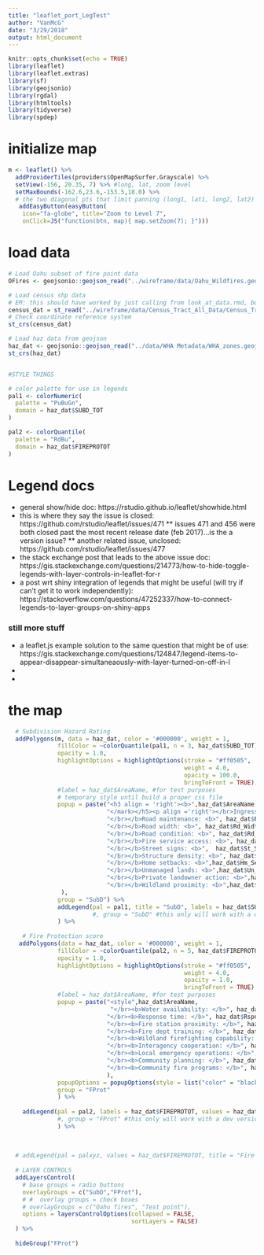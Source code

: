```yaml
---
title: "leaflet_port_LegTest"
author: "VanMcG"
date: "3/29/2018"
output: html_document
---
```


```r
knitr::opts_chunk$set(echo = TRUE)
library(leaflet)
library(leaflet.extras)
library(sf)
library(geojsonio)
library(rgdal)
library(htmltools)
library(tidyverse)
library(spdep)
```

# initialize map
```r
m <- leaflet() %>%
  addProviderTiles(providers$OpenMapSurfer.Grayscale) %>%
  setView(-156, 20.35, 7) %>% #long, lat, zoom level 
  setMaxBounds(-162.6,23.6,-153.5,18.0) %>% 
  # the two diagonal pts that limit panning (long1, lat1, long2, lat2)
   addEasyButton(easyButton(
    icon="fa-globe", title="Zoom to Level 7",
    onClick=JS("function(btn, map){ map.setZoom(7); }")))

```

# load data
```r
# Load Oahu subset of fire point data
OFires <- geojsonio::geojson_read("../wireframe/data/Oahu_Wildfires.geojson", what = "sp")

# Load census shp data
# EM: this should have worked by just calling from look_at_data.rmd, but whatever
census_dat = st_read("../wireframe/data/Census_Tract_All_Data/Census_Tract_All_Data.shp")
# Check coordinate reference system
st_crs(census_dat)

# Load haz data from geojson
haz_dat <- geojsonio::geojson_read("../data/WHA Metadata/WHA_zones.geojson", what = "sp")
st_crs(haz_dat)


#STYLE THINGS

# color palette for use in legends
pal1 <- colorNumeric(
  palette = "PuBuGn",
  domain = haz_dat$SUBD_TOT
)

pal2 <- colorQuantile(
  palette = "RdBu",
  domain = haz_dat$FIREPROTOT
)
```


# Legend docs
* general show/hide doc: https://rstudio.github.io/leaflet/showhide.html
* this is where they say the issue is closed: https://github.com/rstudio/leaflet/issues/471
  ** issues 471 and 456 were both closed past the most recent release date (feb 2017)...is the a version issue?
  ** another related issue, unclosed: https://github.com/rstudio/leaflet/issues/477 
* the stack exchange post that leads to the above issue doc: https://gis.stackexchange.com/questions/214773/how-to-hide-toggle-legends-with-layer-controls-in-leaflet-for-r
* a post wrt shiny integration of legends that might be useful (will try if can't get it to work independently): https://stackoverflow.com/questions/47252337/how-to-connect-legends-to-layer-groups-on-shiny-apps

### still more stuff
* a leaflet.js example solution to the same question that might be of use: https://gis.stackexchange.com/questions/124847/legend-items-to-appear-disappear-simultaneaously-with-layer-turned-on-off-in-l
* 
* 

# the map
```r
  # Subdivision Hazard Rating
  addPolygons(m, data = haz_dat, color = '#000000', weight = 1,
              fillColor = ~colorQuantile(pal1, n = 3, haz_dat$SUBD_TOT) (SUBD_TOT),
              opacity = 1.0,
              highlightOptions = highlightOptions(stroke = "#ff0505",
                                                  weight = 4.0,
                                                  opacity = 100.0,
                                                  bringToFront = TRUE),
              #label = haz_dat$AreaName, #for test purposes
              # temporary style until build a proper css file
              popup = paste("<h3 align = 'right'><b>",haz_dat$AreaName, "</b></h3><h5 align ='right'>Total score: <b>", haz_dat$SUBD_TOT, "</font></b>",
                            "</mark></h5><p align ='right'></br>Ingress/Egress: <b>", haz_dat$Ing_Eg,
                            "</br></b>Road maintenance: <b>", haz_dat$Rd_Maint,
                            "</br></b>Road width: <b>", haz_dat$Rd_Width,
                            "</br></b>Road condition: <b>", haz_dat$Rd_Cond,
                            "</br></b>Fire service access: <b>", haz_dat$Fire_Acc,
                            "</br></b>Street signs: <b>",  haz_dat$St_Sign,
                            "</br></b>Structure density: <b>", haz_dat$Strc_Den,
                            "</br></b>Home setbacks: <b>",haz_dat$Hm_Set,
                            "</br></b>Unmanaged lands: <b>",haz_dat$Un_Lands,
                            "</br></b>Private landowner action: <b>",haz_dat$Priv_Act,
                            "</br></b>Wildland proximity: <b>",haz_dat$Prox_Wild, "</b>"
               ),
              group = "SubD") %>%
              addLegend(pal = pal1, title = "SubD", labels = haz_dat$SUBD_TOT, values = haz_dat$SUBD_TOT
                        #, group = "SubD" #this only will work with a dev version of the library, I think. Checking with my roommate the data scientist when he gets home.
              ) %>%
  
    # Fire Protection score
   addPolygons(data = haz_dat, color = '#000000', weight = 1,
              fillColor = ~colorQuantile(pal2, n = 5, haz_dat$FIREPROTOT) (FIREPROTOT),
              opacity = 1.0,
              highlightOptions = highlightOptions(stroke = "#ff0505",
                                                  weight = 4.0,
                                                  opacity = 1.0,
                                                  bringToFront = TRUE),
              #label = haz_dat$AreaName, #for test purposes
              popup = paste("<style",haz_dat$AreaName,
                             "</br><b>Water availability: </b>", haz_dat$Wat_Avail,
                            "</br><b>Response time: </b>", haz_dat$Rspn_Time,
                            "</br><b>Fire station proximity: </b>", haz_dat$Prox_Stn,
                            "</br><b>Fire dept training: </b>", haz_dat$FD_Trng,
                            "</br><b>Wildland firefighting capability: </b>", haz_dat$Wild_Cap,
                            "</br><b>Interagency cooperation: </b>", haz_dat$IntAgCoop,
                            "</br><b>Local emergency operations: </b>", haz_dat$Loc_Ops,
                            "</br><b>Community planning: </b>", haz_dat$Com_Plan,
                            "</br><b>Community fire programs: </b>", haz_dat$Com_FirPrg
                            ),
              popupOptions = popupOptions(style = list("color" = "black")),
              group = "FProt"
              ) %>%
  
    addLegend(pal = pal2, labels = haz_dat$FIREPROTOT, values = haz_dat$FIREPROTOT
              #, group = "FProt" #this only will work with a dev version of the library, I think. Checking with my roommate the data scientist when he gets home.
              ) %>%
  
  
  
  # addLegend(pal = palxyz, values = haz_dat$FIREPROTOT, title = "Fire Protection", position = "bottomright", group = 'Fire Protection Score') %>%
  
  # LAYER CONTROLS
  addLayersControl(
    # base groups = radio buttons
    overlayGroups = c("SubD","FProt"),
    # #  overlay groups = check boxes
    # overlayGroups = c("Oahu fires", "Test point"),
    options = layersControlOptions(collapsed = FALSE,
                                   sortLayers = FALSE)
  ) %>%
  
  hideGroup("FProt")
  
  
```